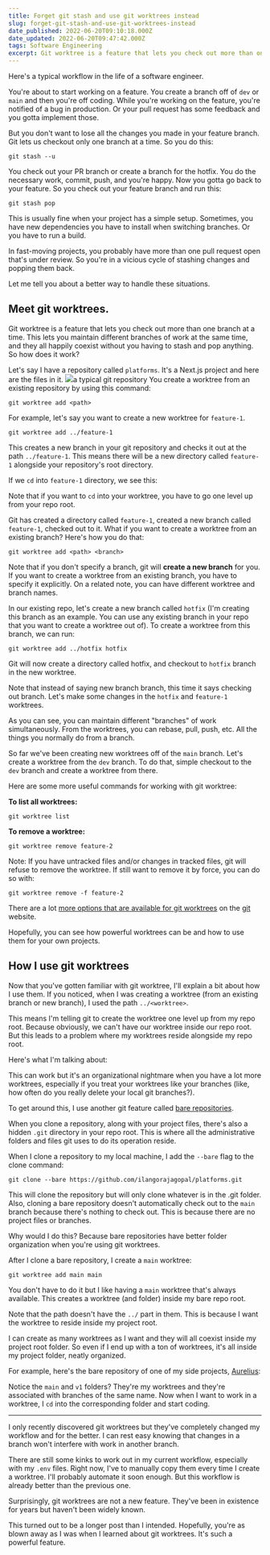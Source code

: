 ```yaml
---
title: Forget git stash and use git worktrees instead
slug: forget-git-stash-and-use-git-worktrees-instead
date_published: 2022-06-20T09:10:18.000Z
date_updated: 2022-06-20T09:47:42.000Z
tags: Software Engineering
excerpt: Git worktree is a feature that lets you check out more than one branch at a time. They've been such a gamechanger for my git workflow.
---
```


Here's a typical workflow in the life of a software engineer.

You're about to start working on a feature. You create a branch off of `dev` or `main` and then you're off coding. While you're working on the feature, you're notified of a bug in production. Or your pull request has some feedback and you gotta implement those.

But you don't want to lose all the changes you made in your feature branch. Git lets us checkout only one branch at a time. So you do this:

```
git stash --u
```

You check out your PR branch or create a branch for the hotfix. You do the necessary work, commit, push, and you're happy. Now you gotta go back to your feature. So you check out your feature branch and run this:

```
git stash pop
```

This is usually fine when your project has a simple setup. Sometimes, you have new dependencies you have to install when switching branches. Or you have to run a build.

In fast-moving projects, you probably have more than one pull request open that's under review. So you're in a vicious cycle of stashing changes and popping them back.

Let me tell you about a better way to handle these situations.

## Meet git worktrees.

Git worktree is a feature that lets you check out more than one branch at a time. This lets you maintain different branches of work at the same time, and they all happily coexist without you having to stash and pop anything. So how does it work?

Let's say I have a repository called `platforms`. It's a Next.js project and here are the files in it.
![](__GHOST_URL__/content/images/2022/06/1a.png)a typical git repository
You create a worktree from an existing repository by using this command:

```
git worktree add <path>
```

For example, let's say you want to create a new worktree for `feature-1`.

```
git worktree add ../feature-1
```

This creates a new branch in your git repository and checks it out at the path `../feature-1`. This means there will be a new directory called `feature-1` alongside your repository's root directory.

If we `cd` into `feature-1` directory, we see this:

Note that if you want to `cd` into your worktree, you have to go one level up from your repo root.


Git has created a directory called `feature-1`, created a new branch called `feature-1`, checked out to it. What if you want to create a worktree from an existing branch? Here's how you do that:

```
git worktree add <path> <branch>
```

Note that if you don't specify a branch, git will **create a new branch** for you. If you want to create a worktree from an existing branch, you have to specify it explicitly. On a related note, you can have different worktree and branch names.

In our existing repo, let's create a new branch called `hotfix` (I'm creating this branch as an example. You can use any existing branch in your repo that you want to create a worktree out of). To create a worktree from this branch, we can run:

```
git worktree add ../hotfix hotfix
```

Git will now create a directory called hotfix, and checkout to `hotfix` branch in the new worktree.

Note that instead of saying new branch branch, this time it says checking out branch. Let's make some changes in the `hotfix` and `feature-1` worktrees.

As you can see, you can maintain different "branches" of work simultaneously. From the worktrees, you can rebase, pull, push, etc. All the things you normally do from a branch.

So far we've been creating new worktrees off of the `main` branch. Let's create a worktree from the `dev` branch. To do that, simple checkout to the `dev` branch and create a worktree from there.

Here are some more useful commands for working with git worktree:

**To list all worktrees:**

```
git worktree list
```

**To remove a worktree:**

```
git worktree remove feature-2
```

Note: If you have untracked files and/or changes in tracked files, git will refuse to remove the worktree. If still want to remove it by force, you can do so with:

```
git worktree remove -f feature-2
```

There are a lot [more options that are available for git worktrees](https://git-scm.com/docs/git-worktree) on the [git](https://git-scm.com/) website.

Hopefully, you can see how powerful worktrees can be and how to use them for your own projects.

## How I use git worktrees

Now that you've gotten familiar with git worktree, I'll explain a bit about how I use them. If you noticed, when I was creating a worktree (from an existing branch or new branch), I used the path `../<worktree>`.

This means I'm telling git to create the worktree one level up from my repo root. Because obviously, we can't have our worktree inside our repo root. But this leads to a problem where my worktrees reside alongside my repo root.

Here's what I'm talking about:

This can work but it's an organizational nightmare when you have a lot more worktrees, especially if you treat your worktrees like your branches (like, how often do you really delete your local git branches?).

To get around this, I use another git feature called [bare repositories](https://git-scm.com/docs/git-clone#Documentation/git-clone.txt---bare).

When you clone a repository, along with your project files, there's also a hidden `.git` directory in your repo root. This is where all the administrative folders and files git uses to do its operation reside.

When I clone a repository to my local machine, I add the `--bare` flag to the clone command:

```
git clone --bare https://github.com/ilangorajagopal/platforms.git
```

This will clone the repository but will only clone whatever is in the .git folder. Also, cloning a bare repository doesn't automatically check out to the `main` branch because there's nothing to check out. This is because there are no project files or branches.

Why would I do this? Because bare repositories have better folder organization when you're using git worktrees.

After I clone a bare repository, I create a `main` worktree:

```
git worktree add main main
```

You don't have to do it but I like having a `main` worktree that's always available. This creates a worktree (and folder) inside my bare repo root.

Note that the path doesn't have the `../` part in them. This is because I want the worktree to reside inside my project root.

I can create as many worktrees as I want and they will all coexist inside my project root folder. So even if I end up with a ton of worktrees, it's all inside my project folder, neatly organized.

For example, here's the bare repository of one of my side projects, [Aurelius](https://aurelius.ink/):

Notice the `main` and `v1` folders? They're my worktrees and they're associated with branches of the same name. Now when I want to work in a worktree, I `cd` into the corresponding folder and start coding.

---

I only recently discovered git worktrees but they've completely changed my workflow and for the better. I can rest easy knowing that changes in a branch won't interfere with work in another branch.

There are still some kinks to work out in my current workflow, especially with my `.env` files. Right now, I've to manually copy them every time I create a worktree. I'll probably automate it soon enough. But this workflow is already better than the previous one.

Surprisingly, git worktrees are not a new feature. They've been in existence for years but haven't been widely known.

This turned out to be a longer post than I intended. Hopefully, you're as blown away as I was when I learned about git worktrees. It's such a powerful feature.
